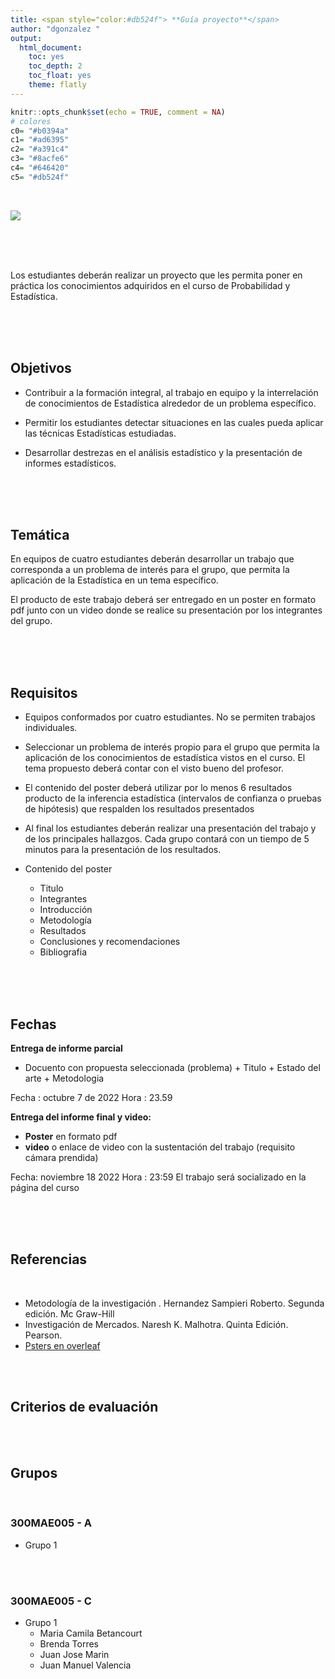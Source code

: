 ```yaml
---
title: <span style="color:#db524f"> **Guía proyecto**</span>  
author: "dgonzalez "
output:
  html_document:
    toc: yes
    toc_depth: 2
    toc_float: yes
    theme: flatly
---
```


```r
knitr::opts_chunk$set(echo = TRUE, comment = NA)
# colores
c0= "#b0394a"
c1= "#ad6395"
c2= "#a391c4"
c3= "#8acfe6"
c4= "#646420"
c5= "#db524f"
```

<br/>

![](img/bannerG.png)

<br/><br/><br/>

Los estudiantes deberán realizar un proyecto que les permita poner en práctica los conocimientos adquiridos en el curso de  Probabilidad y Estadística.

<br/><br/><br/>
  
## **Objetivos** 
  
+ Contribuir a la formación integral, al trabajo en equipo y la interrelación de conocimientos de Estadística alrededor de un problema específico.

+ Permitir los estudiantes detectar situaciones en las cuales pueda aplicar las técnicas Estadísticas estudiadas.

+ Desarrollar destrezas en el análisis estadístico y la presentación de informes estadísticos. 

<br/><br/><br/>
  
## **Temática** 
  
En equipos de cuatro estudiantes deberán desarrollar un trabajo que corresponda a un problema de  interés para el  grupo, que permita la aplicación de la Estadística en un tema específico. 

El producto de este trabajo deberá ser entregado en un  poster en formato pdf junto con un video donde se realice su presentación por los integrantes del grupo.

<br/><br/><br/>
  
## **Requisitos** 
  
+ Equipos conformados por cuatro estudiantes. No se permiten trabajos individuales.

+ Seleccionar un problema de interés propio para el grupo que  permita la aplicación de los conocimientos de estadística vistos en el curso. El tema propuesto deberá contar con el visto bueno del profesor.

+  El contenido del poster deberá utilizar por lo menos 6 resultados producto de la inferencia estadística (intervalos de confianza o pruebas de hipótesis) que respalden los resultados presentados

+ Al final los estudiantes deberán realizar una presentación del trabajo y de los principales hallazgos. Cada grupo contará con un tiempo de 5 minutos para la presentación de los resultados.

+ Contenido del poster
    + Titulo
    + Integrantes
    + Introducción
    + Metodología
    + Resultados
    + Conclusiones y recomendaciones
    + Bibliografia

<br/><br/><br/>
  
## **Fechas** 
  
**Entrega de informe parcial** 

+ Docuento con propuesta seleccionada (problema) 
      + Titulo
      + Estado del arte
      + Metodologia

Fecha :  octubre 7 de 2022
Hora : 23.59
  
  

**Entrega del informe final y video:**

+ **Poster** en formato pdf 
+ **video** o enlace de video con la sustentación del trabajo (requisito cámara prendida)

Fecha: noviembre 18  2022
Hora : 23:59
El trabajo será socializado en la página del curso

<br/><br/><br/>
  
## **Referencias** 
  
  <br/>
  
+ Metodología de la investigación . Hernandez Sampieri Roberto. Segunda edición. Mc Graw-Hill
+ Investigación de Mercados. Naresh K. Malhotra. Quinta Edición. Pearson.
+ [Psters en overleaf](https://www.overleaf.com/learn/latex/Posters)

<br/><br/>

## **Criterios de evaluación**

<br/><br/>
  
## **Grupos**
  
  <br/>
  
### 300MAE005 - A

+ Grupo 1

<br/><br/>

### 300MAE005 - C


+ Grupo 1
  + Maria Camila Betancourt     
  + Brenda Torres                     
  + Juan Jose Marin
  + Juan Manuel  Valencia             


